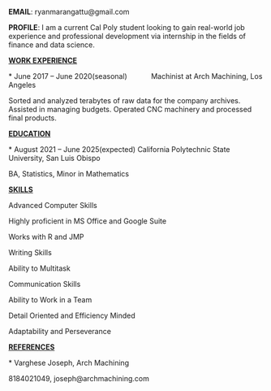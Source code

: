 **EMAIL**: ryanmarangattu\@gmail.com

**PROFILE**: I am a current Cal Poly student looking to gain real-world job experience and professional development via internship in the fields of finance and data science.

[**WORK EXPERIENCE**]{.underline}

\* June 2017 -- June 2020(seasonal)            Machinist at Arch Machining, Los Angeles

Sorted and analyzed terabytes of raw data for the company archives. Assisted in managing budgets. Operated CNC machinery and processed final products.

[**EDUCATION**]{.underline}

\* August 2021 -- June 2025(expected) California Polytechnic State University, San Luis Obispo

BA, Statistics, Minor in Mathematics

[**SKILLS**]{.underline}

Advanced Computer Skills

Highly proficient in MS Office and Google Suite

Works with R and JMP

Writing Skills

Ability to Multitask

Communication Skills

Ability to Work in a Team

Detail Oriented and Efficiency Minded

Adaptability and Perseverance

[**REFERENCES**]{.underline}

\* Varghese Joseph, Arch Machining

8184021049, joseph\@archmachining.com

\
